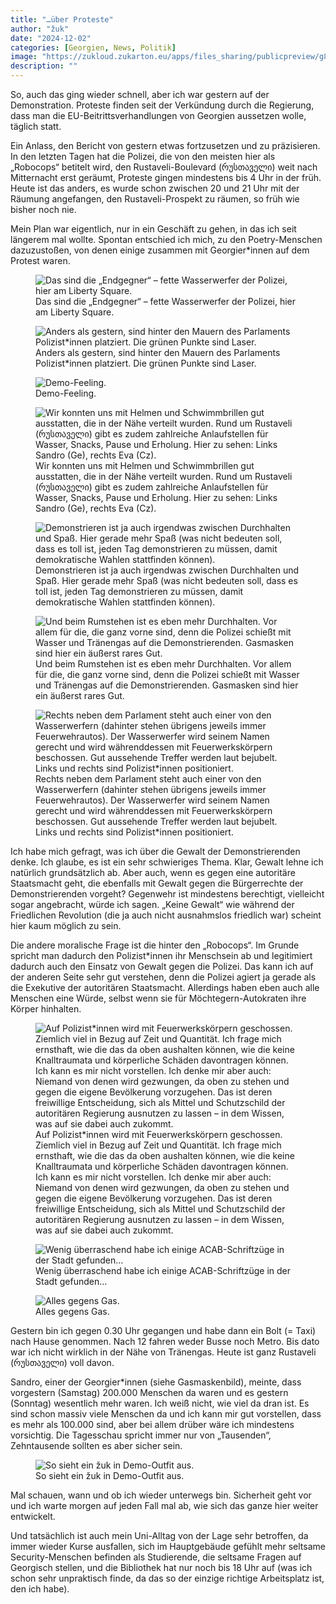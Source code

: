 ```yaml
---
title: "…über Proteste"
author: "žuk"
date: "2024-12-02"
categories: [Georgien, News, Politik]
image: "https://zukloud.zukarton.eu/apps/files_sharing/publicpreview/g89gDJW3dfHyiiN?file=/&fileId=20199&x=1920&y=1080&a=true&etag=1f3f5f022b7ae09ac57a3d70fb2c08bb"
description: ""
---
```


So, auch das ging wieder schnell, aber ich war gestern auf der Demonstration. Proteste finden seit der Verkündung durch die Regierung, dass man die EU-Beitrittsverhandlungen von Georgien aussetzen wolle, täglich statt.

Ein Anlass, den Bericht von gestern etwas fortzusetzen und zu präzisieren. In den letzten Tagen hat die Polizei, die von den meisten hier als „Robocops“ betitelt wird, den Rustaveli-Boulevard (რუსთაველი) weit nach Mitternacht erst geräumt, Proteste gingen mindestens bis 4 Uhr in der früh. Heute ist das anders, es wurde schon zwischen 20 und 21 Uhr mit der Räumung angefangen, den Rustaveli-Prospekt zu räumen, so früh wie bisher noch nie.

Mein Plan war eigentlich, nur in ein Geschäft zu gehen, in das ich seit längerem mal wollte. Spontan entschied ich mich, zu den Poetry-Menschen dazuzustoßen, von denen einige zusammen mit Georgier\*innen auf dem Protest waren.

![Das sind die „Endgegner“ – fette Wasserwerfer der Polizei, hier am Liberty Square.](https://zukloud.zukarton.eu/apps/files_sharing/publicpreview/g89gDJW3dfHyiiN?file=/&fileId=20199&x=1920&y=1080&a=true&etag=1f3f5f022b7ae09ac57a3d70fb2c08bb)

![Anders als gestern, sind hinter den Mauern des Parlaments Polizist\*innen platziert. Die grünen Punkte sind Laser.](https://zukloud.zukarton.eu/apps/files_sharing/publicpreview/HRP3itjPP8ipfw7?file=/&fileId=20196&x=1920&y=1080&a=true&etag=89101e37b758b217e4391951fb77aa07)

![Demo-Feeling.](https://zukloud.zukarton.eu/apps/files_sharing/publicpreview/P6CpmJ5G8gdH6RF?file=/&fileId=20562&x=1920&y=1080&a=true&etag=7e74833350c137a783eb65423e7ea170)

![Wir konnten uns mit Helmen und Schwimmbrillen gut ausstatten, die in der Nähe verteilt wurden. Rund um Rustaveli (რუსთაველი) gibt es zudem zahlreiche Anlaufstellen für Wasser, Snacks, Pause und Erholung. Hier zu sehen: Links Sandro (Ge), rechts Eva (Cz).](https://zukloud.zukarton.eu/apps/files_sharing/publicpreview/d9wA2d2g5ae9XsR?file=/&fileId=20202&x=1920&y=1080&a=true&etag=708451f3a20da3e9bcdf8fb3b76eebcc)

![Demonstrieren ist ja auch irgendwas zwischen Durchhalten und Spaß. Hier gerade mehr Spaß (was nicht bedeuten soll, dass es toll ist, jeden Tag demonstrieren zu müssen, damit demokratische Wahlen stattfinden können).](https://zukloud.zukarton.eu/apps/files_sharing/publicpreview/i7bTkk8N7DJ3tDw?file=/&fileId=20205&x=1920&y=1080&a=true&etag=f90e8696e0196c2bb745915db1dfbdb4)

![Und beim Rumstehen ist es eben mehr Durchhalten. Vor allem für die, die ganz vorne sind, denn die Polizei schießt mit Wasser und Tränengas auf die Demonstrierenden. Gasmasken sind hier ein äußerst rares Gut.](https://zukloud.zukarton.eu/apps/files_sharing/publicpreview/Dtxjw7D3WKTg3FP?file=/&fileId=20208&x=1920&y=1080&a=true&etag=88647453b4579a7c88dd430b3020a164)

![Rechts neben dem Parlament steht auch einer von den Wasserwerfern (dahinter stehen übrigens jeweils immer Feuerwehrautos). Der Wasserwerfer wird seinem Namen gerecht und wird währenddessen mit Feuerwerkskörpern beschossen. Gut aussehende Treffer werden laut bejubelt. Links und rechts sind Polizist\*innen positioniert.](https://zukloud.zukarton.eu/apps/files_sharing/publicpreview/7w6RKnWWysKymML?file=/&fileId=20211&x=1920&y=1080&a=true&etag=109caa54878c6120114d56f201751569)

Ich habe mich gefragt, was ich über die Gewalt der Demonstrierenden denke. Ich glaube, es ist ein sehr schwieriges Thema. Klar, Gewalt lehne ich natürlich grundsätzlich ab. Aber auch, wenn es gegen eine autoritäre Staatsmacht geht, die ebenfalls mit Gewalt gegen die Bürgerrechte der Demonstrierenden vorgeht? Gegenwehr ist mindestens berechtigt, vielleicht sogar angebracht, würde ich sagen. „Keine Gewalt“ wie während der Friedlichen Revolution (die ja auch nicht ausnahmslos friedlich war) scheint hier kaum möglich zu sein.

Die andere moralische Frage ist die hinter den „Robocops“. Im Grunde spricht man dadurch den Polizist\*innen ihr Menschsein ab und legitimiert dadurch auch den Einsatz von Gewalt gegen die Polizei. Das kann ich auf der anderen Seite sehr gut verstehen, denn die Polizei agiert ja gerade als die Exekutive der autoritären Staatsmacht. Allerdings haben eben auch alle Menschen eine Würde, selbst wenn sie für Möchtegern-Autokraten ihre Körper hinhalten.

![Auf Polizist\*innen wird mit Feuerwerkskörpern geschossen. Ziemlich viel in Bezug auf Zeit und Quantität. Ich frage mich ernsthaft, wie die das da oben aushalten können, wie die keine Knalltraumata und körperliche Schäden davontragen können. Ich kann es mir nicht vorstellen. Ich denke mir aber auch: Niemand von denen wird gezwungen, da oben zu stehen und gegen die eigene Bevölkerung vorzugehen. Das ist deren freiwillige Entscheidung, sich als Mittel und Schutzschild der autoritären Regierung ausnutzen zu lassen – in dem Wissen, was auf sie dabei auch zukommt.](https://zukloud.zukarton.eu/apps/files_sharing/publicpreview/8tKBPMZ8dBK7rza?file=/&fileId=20214&x=1920&y=1080&a=true&etag=dfc31f1d701cf92fa21e48db6108b354)

![Wenig überraschend habe ich einige ACAB-Schriftzüge in der Stadt gefunden…](https://zukloud.zukarton.eu/apps/files_sharing/publicpreview/id2WzzYy3ngXcdY?file=/&fileId=20217&x=1920&y=1080&a=true&etag=1a991cce1867d22d36c2224b450b52d8)

![Alles gegens Gas.](https://zukloud.zukarton.eu/apps/files_sharing/publicpreview/zejWeqrefcRGL22?file=/&fileId=20220&x=1920&y=1080&a=true&etag=07e545a9ebdfb50658e6c8a670b67570)

Gestern bin ich gegen 0.30 Uhr gegangen und habe dann ein Bolt (= Taxi) nach Hause genommen. Nach 12 fahren weder Busse noch Metro. Bis dato war ich nicht wirklich in der Nähe von Tränengas. Heute ist ganz Rustaveli (რუსთაველი) voll davon.

Sandro, einer der Georgier\*innen (siehe Gasmaskenbild), meinte, dass vorgestern (Samstag) 200.000 Menschen da waren und es gestern (Sonntag) wesentlich mehr waren. Ich weiß nicht, wie viel da dran ist. Es sind schon massiv viele Menschen da und ich kann mir gut vorstellen, dass es mehr als 100.000 sind, aber bei allem drüber wäre ich mindestens vorsichtig. Die Tagesschau spricht immer nur von „Tausenden“, Zehntausende sollten es aber sicher sein.

![So sieht ein žuk in Demo-Outfit aus.](https://zukloud.zukarton.eu/apps/files_sharing/publicpreview/cpJQygpfKGB5Acg?file=/&fileId=20523&x=1920&y=1080&a=true&etag=34a04466b7bf39c0186a0dcd83e1a28c)

Mal schauen, wann und ob ich wieder unterwegs bin. Sicherheit geht vor und ich warte morgen auf jeden Fall mal ab, wie sich das ganze hier weiter entwickelt.

Und tatsächlich ist auch mein Uni-Alltag von der Lage sehr betroffen, da immer wieder Kurse ausfallen, sich im Hauptgebäude gefühlt mehr seltsame Security-Menschen befinden als Studierende, die seltsame Fragen auf Georgisch stellen, und die Bibliothek hat nur noch bis 18 Uhr auf (was ich schon sehr unpraktisch finde, da das so der einzige richtige Arbeitsplatz ist, den ich habe).
